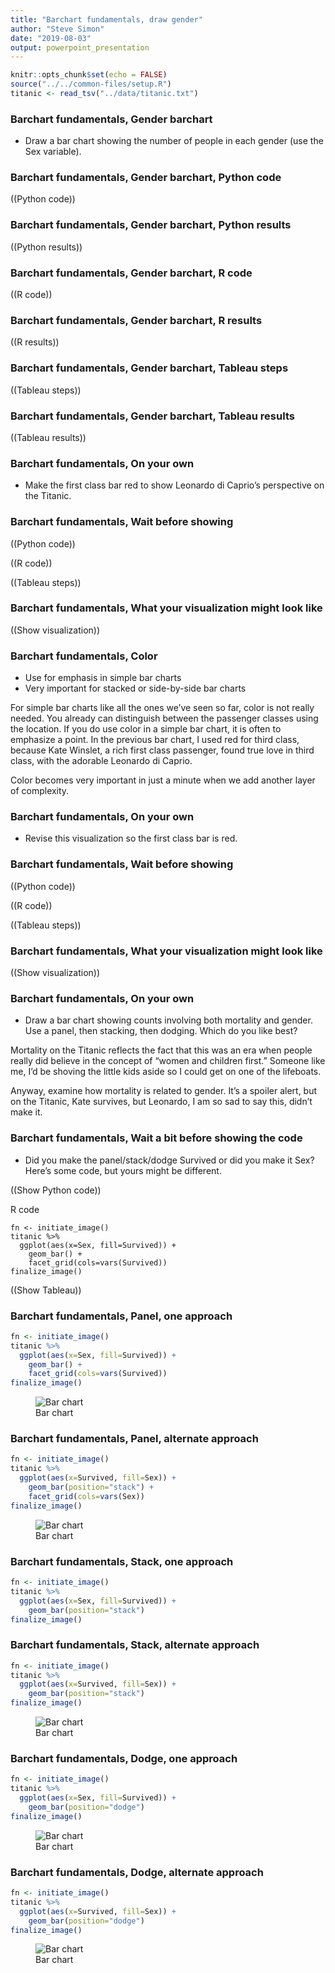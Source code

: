 ```yaml
---
title: "Barchart fundamentals, draw gender"
author: "Steve Simon"
date: "2019-08-03"
output: powerpoint_presentation
---
```


```r
knitr::opts_chunk$set(echo = FALSE)
source("../../common-files/setup.R")
titanic <- read_tsv("../data/titanic.txt")
```

### Barchart fundamentals, Gender barchart
+ Draw a bar chart showing the number of people in each gender (use the Sex variable).

### Barchart fundamentals, Gender barchart, Python code

((Python code))

### Barchart fundamentals, Gender barchart, Python results

((Python results))

### Barchart fundamentals, Gender barchart, R code

((R code))

### Barchart fundamentals, Gender barchart, R results

((R results))

### Barchart fundamentals, Gender barchart, Tableau steps

((Tableau steps))

### Barchart fundamentals, Gender barchart, Tableau results

((Tableau results))

### Barchart fundamentals, On your own
+ Make the first class bar red to show Leonardo di Caprio's perspective on the Titanic.

### Barchart fundamentals, Wait before showing

((Python code))

((R code))

((Tableau steps))

### Barchart fundamentals, What your visualization might look like

((Show visualization))

### Barchart fundamentals, Color
+ Use for emphasis in simple bar charts
+ Very important for stacked or side-by-side bar charts

<div class="notes">

For simple bar charts like all the ones we've seen so far, color is not really needed. You already can distinguish between the passenger classes using the location. If you do use color in a simple bar chart, it is often to emphasize a point. In the previous bar chart, I used red for third class, because Kate Winslet, a rich first class passenger, found true love in third class, with the adorable Leonardo di Caprio.

Color becomes very important in just a minute when we add another layer of complexity.

</div>

### Barchart fundamentals, On your own
+ Revise this visualization so the first class bar is red.

### Barchart fundamentals, Wait before showing

((Python code))

((R code))

((Tableau steps))

### Barchart fundamentals, What your visualization might look like

((Show visualization))


### Barchart fundamentals, On your own
+ Draw a bar chart showing counts involving both mortality and gender. Use a panel, then stacking, then dodging. Which do you like best?

<div class="notes">

Mortality on the Titanic reflects the fact that this was an era when people really did believe in the concept of "women and children first." Someone like me, I'd be shoving the little kids aside so I could get on one of the lifeboats.

Anyway, examine how mortality is related to gender. It's a spoiler alert, but on the Titanic, Kate survives, but Leonardo, I am so sad to say this, didn't make it.

</div>

### Barchart fundamentals, Wait a bit before showing the code
+ Did you make the panel/stack/dodge Survived or did you make it Sex? Here's some code, but yours might be different.

((Show Python code))

R code
```{}
fn <- initiate_image()
titanic %>%
  ggplot(aes(x=Sex, fill=Survived)) +
    geom_bar() +
    facet_grid(cols=vars(Survived))
finalize_image()
```

((Show Tableau))

### Barchart fundamentals, Panel, one approach

```r
fn <- initiate_image()
titanic %>%
  ggplot(aes(x=Sex, fill=Survived)) +
    geom_bar() +
    facet_grid(cols=vars(Survived))
finalize_image()
```

![Bar chart](../images/`r fn`.png)

<div class="notes">



</div>

### Barchart fundamentals, Panel, alternate approach

```r
fn <- initiate_image()
titanic %>%
  ggplot(aes(x=Survived, fill=Sex)) +
    geom_bar(position="stack") +
    facet_grid(cols=vars(Sex))
finalize_image()
```

![Bar chart](../images/`r fn`.png)

<div class="notes">



</div>

### Barchart fundamentals, Stack, one approach

```r
fn <- initiate_image()
titanic %>%
  ggplot(aes(x=Sex, fill=Survived)) +
    geom_bar(position="stack")
finalize_image()
```

### Barchart fundamentals, Stack, alternate approach

```r
fn <- initiate_image()
titanic %>%
  ggplot(aes(x=Survived, fill=Sex)) +
    geom_bar(position="stack")
finalize_image()
```

![Bar chart](../images/`r fn`.png)

<div class="notes">



</div>

### Barchart fundamentals, Dodge, one approach

```r
fn <- initiate_image()
titanic %>%
  ggplot(aes(x=Sex, fill=Survived)) +
    geom_bar(position="dodge")
finalize_image()
```

![Bar chart](../images/`r fn`.png)

<div class="notes">



</div>

### Barchart fundamentals, Dodge, alternate approach

```r
fn <- initiate_image()
titanic %>%
  ggplot(aes(x=Survived, fill=Sex)) +
    geom_bar(position="dodge")
finalize_image()
```

![Bar chart](../images/`r fn`.png)

<div class="notes">



</div>

